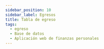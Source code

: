 ```yaml
---
sidebar_position: 10
sidebar_label: Egresos
title: Tabla de egreso
tags:
  - egreso
  - Base de datos
  - Aplicación web de finanzas personales
---
```



<Title nameTable="egresses" />

En lista las operaciones de egreso.

## 📄 Columnas

<Field field="id" types="INT" isUnique isPrimaryKey comments="Clave primario" />

<Field
  field="subaccount_id"
  types="INT"
  isForeignKey
  comments="Clave foráneo"
/>

<Field
  field="subcategory_id"
  types="INT"
  isForeignKey
  comments="Clave foráneo"
/>

<Field field="user_id" types="INT" isForeignKey comments="Clave foráneo" />

<Field field="amount" types="DOUBLE" comments="Importe de egreso." />

<Field
  field="observation"
  types="VARCHAR(255)"
  comments="Observaciones de la operación."
/>

<Field field="status" types="INT" comments="Estatus: 1 active | 2 canceled." />

<Field
  field="created_date"
  types="TIMESTAMP"
  comments="Información de auditoria, Fecha de creación del registro."
/>

<Field
  field="updated_date"
  isNull
  types="TIMESTAMP"
  comments="Información de auditoria, Fecha de actualización del registro."
/>

<Field
  field="deleted_date"
  isNull
  types="TIMESTAMP"
  comments="Información de auditoria, Fecha de eliminación del registro."
/>

## 📑 Indexes

<Index indexName="pkEgress" isPrimaryKey />

<Index indexName="ukEgress" isUnique />

## 🚏 Relaciones

<Relationship
  table="egresses"
  cardinality="➡1:N➡"
  foreign="users"
  constraint=""
  relationship="1:N"
  field_id="id"
/>

<Relationship
  table="egresses"
  cardinality="〰1:1〰"
  foreign="transactions"
  constraint=""
  relationship="1:N"
  field_id="egress_id"
/>

<Relationship
  table="egresses"
  cardinality="〰1:1〰"
  foreign="savings_details"
  constraint=""
  relationship="1:1"
  field_id="egress_id"
/>

<Relationship
  table="Egresses"
  cardinality="➡1:N➡"
  foreign="subaccounts"
  constraint="fkEgressSubaccount"
  relationship="1:N"
  field_id="id"
/>

<Relationship
  table="Egresses"
  cardinality="➡1:N➡"
  foreign="subcategories"
  constraint="fkEgressSubcategory"
  relationship="1:N"
  field_id="id"
/>
